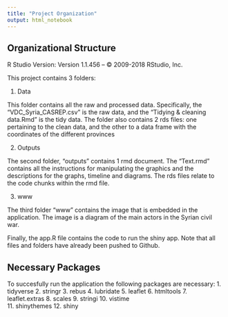 ```yaml
---
title: "Project Organization"
output: html_notebook
---
```


## Organizational Structure 

R Studio Version: 
Version 1.1.456 – © 2009-2018 RStudio, Inc.


This project contains 3 folders: 

1. Data

This folder contains all the raw and processed data. 
Specifically, the "VDC_Syria_CASREP.csv" is the raw data, and the 
"Tidying & cleaning data.Rmd" is the tidy data. 
The folder also contains 2 rds files: one pertaining to the clean data,
and the other to a data frame with the coordinates of the different provinces

2. Outputs

The second folder, "outputs" contains 1 rmd document.
The "Text.rmd" contains all the instructions for manipulating the graphics
and the descriptions for the graphs, timeline and diagrams. 
The rds files relate to the code chunks within the rmd file. 

3. www

The third folder "www" contains the image that is embedded in the application.
The image is a diagram of the main actors in the Syrian civil war. 

Finally, the app.R file contains the code to run the shiny app. 
Note that all files and folders have already been pushed to Github. 



## Necessary Packages

To succesfully run the application the following packages are necessary: 
1. tidyverse
2. stringr
3. rebus
4. lubridate
5. leaflet
6. htmltools
7. leaflet.extras
8. scales
9. stringi 
10. vistime  
11. shinythemes
12. shiny 


